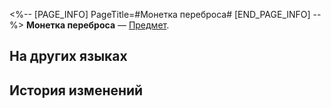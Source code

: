 <%-- [PAGE_INFO]
PageTitle=#Монетка переброса#
[END_PAGE_INFO] --%>
{{Предмет Инфобокс
|id          = 281017
|Изображение = Предмет Монетка переброса.png
|Тип         = 
|Инвентарь   = 
|Редкость    = 3
|Эффект      = 
|Описание    = Особый предмет, который используется, чтобы перекинуть кубики, если вам не нравится выпавший вариант в событии на поле.
}}
{{Описание|Таинственная монета, материализованная из желания «не жалеть».<br /><br />''«Ответ, который вы хотите найти с помощью монетки, известен вам ещё до того, как она упадёт».''}}
'''Монетка переброса''' — [[Предмет]].

==На других языках==
{{На других языках
|en   = Reroll Coin
|zhs  = 重抛硬币
|zht  = 重擲硬幣
|ja   = トスコイン
|ko   = 다시 던지기 코인
|es   = Moneda de reintento
|fr   = Pièce de relance
|ru   = Монетка переброса
|th   = เหรียญทอยใหม่
|vi   = Xu Ném Lại
|de   = Neuwurf-Münze
|id   = Koin Lempar Ulang
|pt   = Moeda de Nova Jogada
}}

==История изменений==
{{История изменений|3.5}}